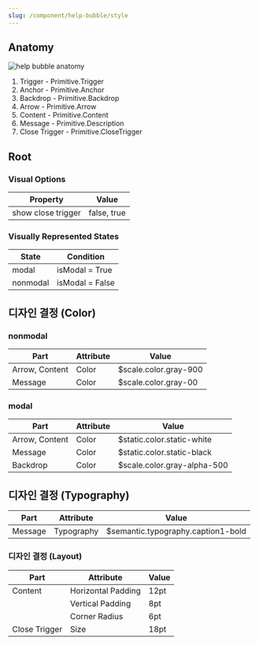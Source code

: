```yaml
---
slug: /component/help-bubble/style
---
```


## Anatomy

<Anatomy>![help bubble anatomy](./images/anatomy.png)</Anatomy>

1. Trigger - Primitive.Trigger
2. Anchor - Primitive.Anchor
3. Backdrop - Primitive.Backdrop
4. Arrow - Primitive.Arrow
5. Content - Primitive.Content
6. Message - Primitive.Description
7. Close Trigger - Primitive.CloseTrigger

## Root

### Visual Options

| Property           | Value       |
| ------------------ | ----------- |
| show close trigger | false, true |

### Visually Represented States

| State    | Condition       |
| -------- | --------------- |
| modal    | isModal = True  |
| nonmodal | isModal = False |

## 디자인 결정 (Color)

### nonmodal

| Part           | Attribute | Value                 |
| -------------- | --------- | --------------------- |
| Arrow, Content | Color     | $scale.color.gray-900 |
| Message        | Color     | $scale.color.gray-00  |

### modal

| Part           | Attribute | Value                       |
| -------------- | --------- | --------------------------- |
| Arrow, Content | Color     | $static.color.static-white  |
| Message        | Color     | $static.color.static-black  |
| Backdrop       | Color     | $scale.color.gray-alpha-500 |

## 디자인 결정 (Typography)

| Part    | Attribute  | Value                              |
| ------- | ---------- | ---------------------------------- |
| Message | Typography | $semantic.typography.caption1-bold |

### 디자인 결정 (Layout)

| Part          | Attribute          | Value |
| ------------- | ------------------ | ----- |
| Content       | Horizontal Padding | 12pt  |
|               | Vertical Padding   | 8pt   |
|               | Corner Radius      | 6pt   |
| Close Trigger | Size               | 18pt  |
